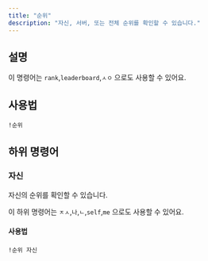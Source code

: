 ```yaml
---
title: "순위"
description: "자신, 서버, 또는 전체 순위를 확인할 수 있습니다."
---
```

## 설명

이 명령어는 `rank`,`leaderboard`,`ㅅㅇ` 으로도 사용할 수 있어요.


## 사용법
`!순위`

## 하위 명령어

### 자신
자신의 순위를 확인할 수 있습니다.

이 하위 명령어는 `ㅈㅅ`,`나`,`ㄴ`,`self`,`me` 으로도 사용할 수 있어요.


#### 사용법
`!순위 자신`

